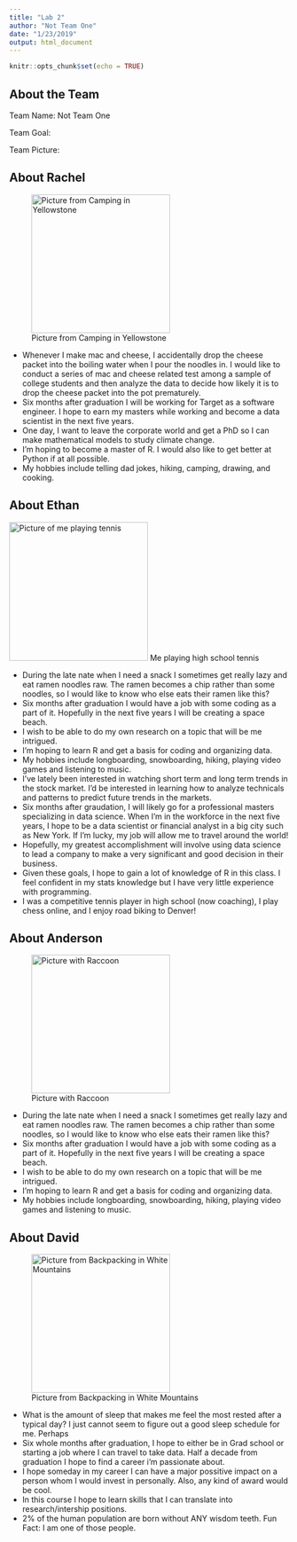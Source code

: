 ```yaml
---
title: "Lab 2"
author: "Not Team One"
date: "1/23/2019"
output: html_document
---
```


```r
knitr::opts_chunk$set(echo = TRUE)
```

## About the Team

Team Name: Not Team One

Team Goal:

Team Picture: 

## About Rachel

![Picture from Camping in Yellowstone](images/RachelM.jpeg){width=250px}

* Whenever I make mac and cheese, I accidentally drop the cheese packet into the boiling water when I pour the noodles in. I would like to conduct a series of mac and cheese related test among a sample of college students and then analyze the data to decide how likely it is to drop the cheese packet into the pot prematurely.  
* Six months after graduation I will be working for Target as a software engineer. I hope to earn my masters while working and become a data scientist in the next five years.
* One day, I want to leave the corporate world and get a PhD so I can make mathematical models to study climate change. 
* I'm hoping to become a master of R. I would also like to get better at Python if at all possible. 
* My hobbies include telling dad jokes, hiking, camping, drawing, and cooking. 

## About Ethan

![Picture of me playing tennis](images/IMG_1929.JPG){width=250px}
Me playing high school tennis

* During the late nate when I need a snack I sometimes get really lazy and eat ramen noodles raw. The ramen becomes a chip rather than some noodles, so I would like to know who else eats their ramen like this?
* Six months after graduation I would have a job with some coding as a part of it. Hopefully in the next five years I will be creating a space beach.
* I wish to be able to do my own research on a topic that will be me intrigued.
* I'm hoping to learn R and get a basis for coding and organizing data.
* My hobbies include longboarding, snowboarding, hiking, playing video games and listening to music.
*  I've lately been interested in watching short term and long term trends in the stock market.  I'd be interested in learning how to analyze technicals and patterns to predict future trends in the markets.
* Six months after graudation, I will likely go for a professional masters specializing in data science.  When I'm in the workforce in the next five years, I hope to be a data scientist or financial analyst in a big city such as New York.  If I'm lucky, my job will allow me to travel around the world!
* Hopefully, my greatest accomplishment will involve using data science to lead a company to make a very significant and good decision in their business.
* Given these goals, I hope to gain a lot of knowledge of R in this class.  I feel confident in my stats knowledge but I have very little experience with programming.
* I was a competitive tennis player in high school (now coaching), I play chess online, and I enjoy road biking to Denver!

## About Anderson

![Picture with Raccoon](images/image1.jpeg){width=250px}

* During the late nate when I need a snack I sometimes get really lazy and eat ramen noodles raw. The ramen becomes a chip rather than some noodles, so I would like to know who else eats their ramen like this?
* Six months after graduation I would have a job with some coding as a part of it. Hopefully in the next five years I will be creating a space beach.
* I wish to be able to do my own research on a topic that will be me intrigued.
* I'm hoping to learn R and get a basis for coding and organizing data.
* My hobbies include longboarding, snowboarding, hiking, playing video games and listening to music.


## About David

![Picture from Backpacking in White Mountains](images/Stat pic sausage.jpg){width=250px}

* What is the amount of sleep that makes me feel the most rested after a typical day? I just cannot seem to figure out a good sleep schedule for me. Perhaps
* Six whole months after graduation, I hope to either be in Grad school or starting a job where I can travel to take data. Half a decade from graduation I hope to find a career i'm passionate about.
* I hope someday in my career I can have a major possitive impact on a person whom I would invest in personally. Also, any kind of award would be cool.
* In this course I hope to learn skills that I can translate into research/intership positions. 
* 2% of the human population are born without ANY wisdom teeth. Fun Fact: I am one of those people.
